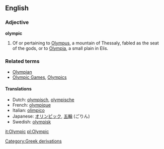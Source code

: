 ==English==
===Adjective===
'''olympic'''

# Of or pertaining to [[Olympus]], a mountain of Thessaly, fabled as the seat of the gods, or to [[Olympia]], a small plain in Elis.

===Related terms===
*[[Olympian]]
*[[Olympic Games]], [[Olympics]]

====Translations====
*Dutch: [[olympisch]], [[olympische]]
*French: [[olympique]]
*Italian: [[olimpico]]
*Japanese: [[オリンピック]], [[五輪]] (ごりん)
*Swedish: [[olympisk]]

[[Category:Greek derivations]]

[[it:Olympic]]
[[pl:Olympic]]